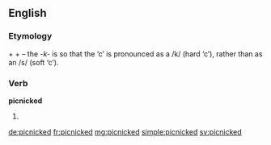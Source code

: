 ==English==

===Etymology===
{{term|picnic|lang=en}} + {{term|-k-|lang=en}} + {{term|-ed|lang=en}} – the ''-k-'' is so that the ‘c’ is pronounced as a /k/ (hard ‘c’), rather than as an /s/ (soft ‘c’).

===Verb===
'''picnicked'''

# {{en-past of|picnic}}

[[de:picnicked]]
[[fr:picnicked]]
[[mg:picnicked]]
[[simple:picnicked]]
[[sv:picnicked]]